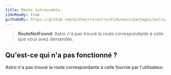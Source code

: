 ```yaml
---
title: Route introuvable.
i18nReady: true
githubURL: https://github.com/withastro/astro/blob/main/packages/astro/src/core/errors/errors-data.ts
---
```


> **RouteNotFound**: Astro n'a pas trouvé la route correspondante à celle que vous avez demandée.

## Qu'est-ce qui n'a pas fonctionné ?
Astro n'a pas trouvé la route correspondante à celle fournie par l'utilisateur.



